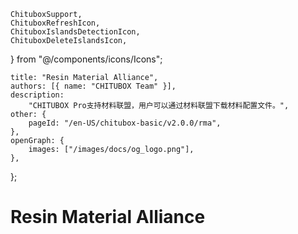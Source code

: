 	ChituboxSupport,
	ChituboxRefreshIcon,
	ChituboxIslandsDetectionIcon,
	ChituboxDeleteIslandsIcon,
} from "@/components/icons/Icons";

	title: "Resin Material Alliance",
	authors: [{ name: "CHITUBOX Team" }],
	description:
		"CHITUBOX Pro支持材料联盟，用户可以通过材料联盟下载材料配置文件。",
	other: {
		pageId: "/en-US/chitubox-basic/v2.0.0/rma",
	},
	openGraph: {
		images: ["/images/docs/og_logo.png"],
	},
};

# Resin Material Alliance

